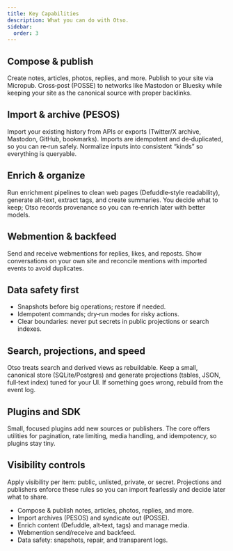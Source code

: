 ```yaml
---
title: Key Capabilities
description: What you can do with Otso.
sidebar:
  order: 3
---
```


## Compose & publish

Create notes, articles, photos, replies, and more. Publish to your site via Micropub. Cross‑post (POSSE) to networks like Mastodon or Bluesky while keeping your site as the canonical source with proper backlinks.

## Import & archive (PESOS)

Import your existing history from APIs or exports (Twitter/X archive, Mastodon, GitHub, bookmarks). Imports are idempotent and de‑duplicated, so you can re‑run safely. Normalize inputs into consistent “kinds” so everything is queryable.

## Enrich & organize

Run enrichment pipelines to clean web pages (Defuddle‑style readability), generate alt‑text, extract tags, and create summaries. You decide what to keep; Otso records provenance so you can re‑enrich later with better models.

## Webmention & backfeed

Send and receive webmentions for replies, likes, and reposts. Show conversations on your own site and reconcile mentions with imported events to avoid duplicates.

## Data safety first

- Snapshots before big operations; restore if needed.
- Idempotent commands; dry‑run modes for risky actions.
- Clear boundaries: never put secrets in public projections or search indexes.

## Search, projections, and speed

Otso treats search and derived views as rebuildable. Keep a small, canonical store (SQLite/Postgres) and generate projections (tables, JSON, full‑text index) tuned for your UI. If something goes wrong, rebuild from the event log.

## Plugins and SDK

Small, focused plugins add new sources or publishers. The core offers utilities for pagination, rate limiting, media handling, and idempotency, so plugins stay tiny.

## Visibility controls

Apply visibility per item: public, unlisted, private, or secret. Projections and publishers enforce these rules so you can import fearlessly and decide later what to share.

- Compose & publish notes, articles, photos, replies, and more.
- Import archives (PESOS) and syndicate out (POSSE).
- Enrich content (Defuddle, alt‑text, tags) and manage media.
- Webmention send/receive and backfeed.
- Data safety: snapshots, repair, and transparent logs.
